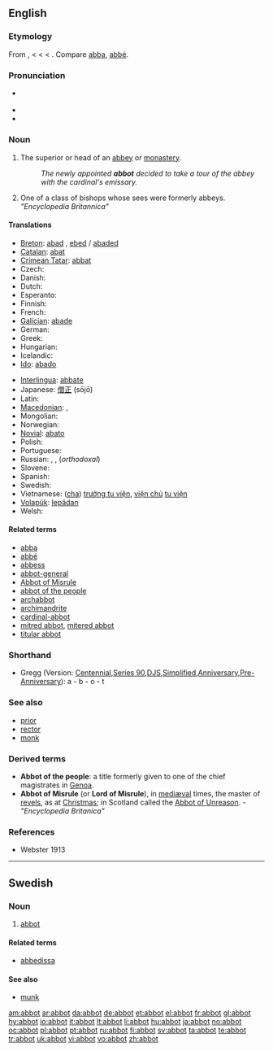 ==English==

===Etymology===
From {{etyl|ang}} {{term|abbod|lang=ang}}, {{term|abbad|lang=ang}} < {{etyl|la}} {{term|abbas||father|lang=la}} < {{etyl|grc}} {{term|ἀββᾶς|tr=abbas|lang=grc|sc=Polytonic}} < {{etyl|arc}} {{term|אבא||father|lang=arc|tr=’abbā|sc=Hebr}}. Compare [[abba]], [[abbé]].

===Pronunciation===
* {{a|RP}} {{IPA|/ˈæb.ət/}}
* {{audio|en-us-abbot.ogg|Audio (US)}}
* {{rhymes|æbət}}

===Noun===
{{en-noun}}

# The superior or head of an [[abbey]] or [[monastery]].
#: ''The newly appointed '''abbot''' decided to take a tour of the abbey with the cardinal's emissary.''
# One of a class of bishops whose sees were formerly abbeys. ''"Encyclopedia Britannica"''

====Translations====
{{trans-top|superior or head of an abbey or monastery}}
* [[Breton]]: [[abad]] {{m}}, [[ebed]] / [[abaded]] {{p}}
* [[Catalan]]: [[abat]]
* [[Crimean Tatar]]: [[abbat#*Crimean Tatar|abbat]]
* Czech: {{t+|cs|opat|m}}
* Danish: {{t-|da|abbed}}
* Dutch: {{t+|nl|abt}}
* Esperanto: {{t+|eo|abato|xs=Esperanto}}
* Finnish: {{t+|fi|apotti}}
* French: {{t+|fr|abbé|m}}
* [[Galician]]: [[abade]] {{m}}
* German: {{t+|de|Abt|m}}
* Greek: {{t+|el|ηγούμενος|sc=Grek}}
* Hungarian: {{t+|hu|apát}}
* Icelandic: {{t+|is|ábóti|m}}
* [[Ido]]: [[abado]]
{{trans-mid}}
* [[Interlingua]]: [[abbate]]
* Japanese: [[僧正]] (sōjō)
* Latin: {{t-|la|abbas|m}}
* [[Macedonian]]: {{t|mk|опат|m|tr=ópat|sc=Cyrl}},  {{t|mk|игумен|m|tr=ígumen|sc=Cyrl}}
* Mongolian: {{t|mn|хамба лам|sc=Cyrl|xs=Mongolian}}
* Norwegian: {{t+|no|abbed}}
* [[Novial]]: [[abato]] {{m}}
* Polish: {{t+|pl|opat|m}}
* Portuguese: {{t+|pt|abade}}
* Russian: {{t+|ru|аббат|m|tr=abbát|sc=Cyrl}}, {{t|ru|настоятель|m|tr=nastoját'el'|sc=Cyrl}}, {{t|ru|игумен|m|tr=igúm'en|sc=Cyrl}} (''orthodoxal'')
* Slovene: {{t+|sl|opat|m}}
* Spanish: {{t+|es|abad}}
* Swedish: {{t+|sv|abbot}}
* Vietnamese: ([[cha]]) [[trưởng tu viện]], [[viện chủ]] [[tu viện]]
* [[Volapük]]: [[lepädan]]
* Welsh: {{t-|cy|abad|m|xs=Welsh}}
{{trans-bottom}}

====Related terms====
* [[abba]]
* [[abbé]]
* [[abbess]]
* [[abbot-general]]
* [[Abbot of Misrule]]
* [[abbot of the people]]
* [[archabbot]]
* [[archimandrite]]
* [[cardinal-abbot]]
* [[mitred abbot]], [[mitered abbot]]
* [[titular abbot]]

===Shorthand===
* Gregg (Version: [http://en.wikipedia.org/wiki/Gregg_Shorthand#Centennial_Gregg_Shorthand Centennial],[http://en.wikipedia.org/wiki/Gregg_Shorthand#Series_90_Gregg_Shorthand Series 90],[http://en.wikipedia.org/wiki/Gregg_Shorthand#Diamond_Jubilee_Gregg_Shorthand  DJS],[http://en.wikipedia.org/wiki/Gregg_Shorthand#Simplified_Gregg_Shorthand Simplified],[http://en.wikipedia.org/wiki/Gregg_Shorthand#Anniversary_Gregg_Shorthand Anniversary],[http://en.wikipedia.org/wiki/Gregg_Shorthand#Pre-Anniversary_Gregg_Shorthand Pre-Anniversary]): a - b - o - t

===See also===
* [[prior]]
* [[rector]]
* [[monk]]

===Derived terms===
* '''Abbot of the people''': a title formerly given to one of the chief magistrates in [[Genoa]].
* '''Abbot of Misrule''' (or '''Lord of Misrule'''), in [[mediæval]] times, the master of [[revels]], as at [[Christmas]]; in Scotland called the [[Abbot of Unreason]]. - ''"Encyclopedia Britanica"''

===References===
* Webster 1913

----

==Swedish==

===Noun===
{{infl|sv|noun|g=c}}
{{sv-noun-reg-ar}}

# [[#English|abbot]]

====Related terms====
* [[abbedissa]]

====See also====
* [[munk]]

[[am:abbot]]
[[ar:abbot]]
[[da:abbot]]
[[de:abbot]]
[[et:abbot]]
[[el:abbot]]
[[fr:abbot]]
[[gl:abbot]]
[[hy:abbot]]
[[io:abbot]]
[[it:abbot]]
[[lt:abbot]]
[[li:abbot]]
[[hu:abbot]]
[[ja:abbot]]
[[no:abbot]]
[[oc:abbot]]
[[pl:abbot]]
[[pt:abbot]]
[[ru:abbot]]
[[fi:abbot]]
[[sv:abbot]]
[[ta:abbot]]
[[te:abbot]]
[[tr:abbot]]
[[uk:abbot]]
[[vi:abbot]]
[[vo:abbot]]
[[zh:abbot]]